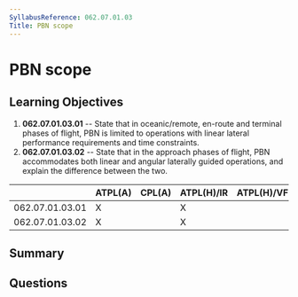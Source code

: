 ```yaml
---
SyllabusReference: 062.07.01.03
Title: PBN scope
---
```


# PBN scope

## Learning Objectives

1.  **062.07.01.03.01** -- State that in oceanic/remote, en-route and terminal
    phases of flight, PBN is limited to operations with linear lateral
    performance requirements and time constraints.
2.  **062.07.01.03.02** -- State that in the approach phases of flight, PBN
    accommodates both linear and angular laterally guided operations, and explain
    the difference between the two.

|                 | ATPL(A) | CPL(A) | ATPL(H)/IR | ATPL(H)/VFR | CPL(H) | IR | CBIR(A) |
| --------------- | ------- | ------ | ---------- | ----------- | ------ | -- | ------- |
| 062.07.01.03.01 | X       |        | X          |             |        | X  |         |
| 062.07.01.03.02 | X       |        | X          |             |        | X  |         |

## Summary

## Questions
